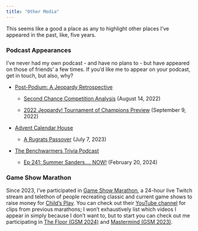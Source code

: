 ---
title: "Other Media"
---

This seems like a good a place as any to highlight other places I've appeared in the past, like, five years.

### Podcast Appearances

I've never had my own podcast - and have no plans to - but have appeared on those of friends' a few times. If you'd like me to appear on your podcast, get in touch, but also, why?

-   [Post-Podium: A Jeopardy Retrospective](https://open.spotify.com/show/3h5ciKBuER63EyTYtmB44I)

    -   [Second Chance Competition Analysis](https://open.spotify.com/episode/6fkDvpLIL5qUsHulyx39FV) (August 14, 2022)

    -   [2022 Jeopardy! Tournament of Champions Preview](https://open.spotify.com/episode/11wM9dy2F7hqJLo6GcRWVf) (September 9, 2022)

-   [Advent Calendar House](https://adventcalendar.house/)

    -   [A Rugrats Passover](https://adventcalendar.house/episodes/rugrats-passover) (July 7, 2023)

-   [The Benchwarmers Trivia Podcast](https://benchwarmerstriviapodcast.com/)

    -   [Ep 241: Summer Sanders.... NOW!](https://open.spotify.com/episode/64EYi6MYtImPc1qZ1o1N8T) (February 20, 2024)

### Game Show Marathon

Since 2023, I've participated in [Game Show Marathon](https://gameshowmarathon.com/), a 24-hour live Twitch stream and telethon of people recreating classic and current game shows to raise money for [Child's Play](https://gameshowmarathon.com/about-childs-play/). You can check out their [YouTube channel](https://www.youtube.com/@24HourGSM/videos) for clips from previous marathons; I won't exhaustively list which videos I appear in simply because I don't want to, but to start you can check out me participating in [The Floor (GSM 2024)](https://www.youtube.com/watch?v=ucX95LKwoko) and [Mastermind (GSM 2023)](https://www.youtube.com/watch?v=Lf6_dkhvyaI&t=1s).
